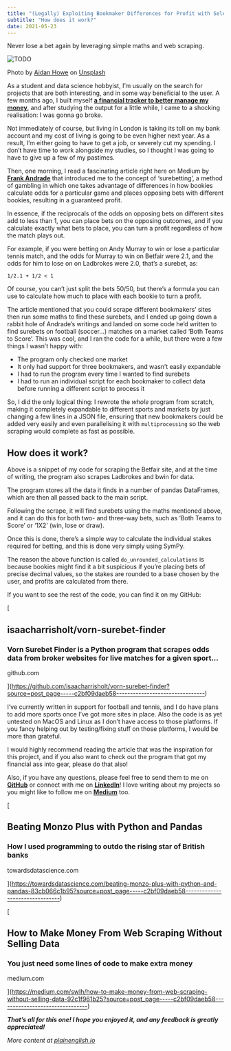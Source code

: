 ```yaml
---
title: "(Legally) Exploiting Bookmaker Differences for Profit with Selenium and Pandas"
subtitle: "How does it work?"
date: 2021-05-23
---
```


Never lose a bet again by leveraging simple maths and web scraping.

<Image src={image0} alt="TODO" />

Photo by
[Aidan Howe](https://unsplash.com/@aidanhowe?utm_source=medium&utm_medium=referral) on
[Unsplash](https://unsplash.com/?utm_source=medium&utm_medium=referral)

As a student and data science hobbyist, I’m usually on the search for projects that are
both interesting, and in some way beneficial to the user. A few months ago, I built
myself
[**a financial tracker to better manage my money**](https://towardsdatascience.com/beating-monzo-plus-with-python-and-pandas-83cb066c1b95),
and after studying the output for a little while, I came to a shocking realisation: I
was gonna go broke.

Not immediately of course, but living in London is taking its toll on my bank account
and my cost of living is going to be even higher next year. As a result, I’m either
going to have to get a job, or severely cut my spending. I don’t have time to work
alongside my studies, so I thought I was going to have to give up a few of my pastimes.

Then, one morning, I read a fascinating article right here on Medium by
[**Frank Andrade**](https://frank-andrade.medium.com/) that introduced me to the concept
of ‘surebetting’, a method of gambling in which one takes advantage of differences in
how bookies calculate odds for a particular game and places opposing bets with different
bookies, resulting in a guaranteed profit.

In essence, if the reciprocals of the odds on opposing bets on different sites add to
less than 1, you can place bets on the opposing outcomes, and if you calculate exactly
what bets to place, you can turn a profit regardless of how the match plays out.

For example, if you were betting on Andy Murray to win or lose a particular tennis
match, and the odds for Murray to win on Betfair were 2.1, and the odds for him to lose
on on Ladbrokes were 2.0, that’s a surebet, as:

`1/2.1 + 1/2 < 1`

Of course, you can’t just split the bets 50/50, but there’s a formula you can use to
calculate how much to place with each bookie to turn a profit.

The article mentioned that you could scrape different bookmakers’ sites then run some
maths to find these surebets, and I ended up going down a rabbit hole of Andrade’s
writings and landed on some code he’d written to find surebets on football (soccer…)
matches on a market called ‘Both Teams to Score’. This was cool, and I ran the code for
a while, but there were a few things I wasn’t happy with:

- The program only checked one market
- It only had support for three bookmakers, and wasn’t easily expandable
- I had to run the program every time I wanted to find surebets
- I had to run an individual script for each bookmaker to collect data before running a
  different script to process it

So, I did the only logical thing: I rewrote the _whole_ program from scratch, making it
completely expandable to different sports and markets by just changing a few lines in a
JSON file, ensuring that new bookmakers could be added very easily and even
parallelising it with `multiprocessing` so the web scraping would complete as fast as
possible.

## How does it work?

Above is a snippet of my code for scraping the Betfair site, and at the time of writing,
the program also scrapes Ladbrokes and bwin for data.

The program stores all the data it finds in a number of pandas DataFrames, which are
then all passed back to the main script.

Following the scrape, it will find surebets using the maths mentioned above, and it can
do this for both two- and three-way bets, such as ‘Both Teams to Score’ or ‘1X2’ (win,
lose or draw).

Once this is done, there’s a simple way to calculate the individual stakes required for
betting, and this is done very simply using SymPy.

The reason the above function is called `do_unrounded_calculations` is because bookies
might find it a bit suspicious if you’re placing bets of precise decimal values, so the
stakes are rounded to a base chosen by the user, and profits are calculated from there.

If you want to see the rest of the code, you can find it on my GitHub:

[

## isaacharrisholt/vorn-surebet-finder

### Vorn Surebet Finder is a Python program that scrapes odds data from broker websites for live matches for a given sport…

github.com

](https://github.com/isaacharrisholt/vorn-surebet-finder?source=post_page-----c2bf09daeb58--------------------------------)

I’ve currently written in support for football and tennis, and I do have plans to add
more sports once I’ve got more sites in place. Also the code is as yet untested on MacOS
and Linux as I don’t have access to those platforms. If you fancy helping out by
testing/fixing stuff on those platforms, I would be more than grateful.

I would highly recommend reading the article that was the inspiration for this project,
and if you also want to check out the program that got my financial ass into gear,
please do that also!

Also, if you have any questions, please feel free to send them to me on
[**GitHub**](https://github.com/isaacharrisholt/) or connect with me on
[**LinkedIn**](https://www.linkedin.com/in/isaac-harris-holt/)! I love writing about my
projects so you might like to follow me on
[**Medium**](https://isaacharrisholt.medium.com/) too.

[

## Beating Monzo Plus with Python and Pandas

### How I used programming to outdo the rising star of British banks

towardsdatascience.com

](https://towardsdatascience.com/beating-monzo-plus-with-python-and-pandas-83cb066c1b95?source=post_page-----c2bf09daeb58--------------------------------)

[

## How to Make Money From Web Scraping Without Selling Data

### You just need some lines of code to make extra money

medium.com

](https://medium.com/swlh/how-to-make-money-from-web-scraping-without-selling-data-92c1f961b25?source=post_page-----c2bf09daeb58--------------------------------)

**_That’s all for this one! I hope you enjoyed it, and any feedback is greatly
appreciated!_**

_More content at_ [_plainenglish.io_](http://plainenglish.io/)


